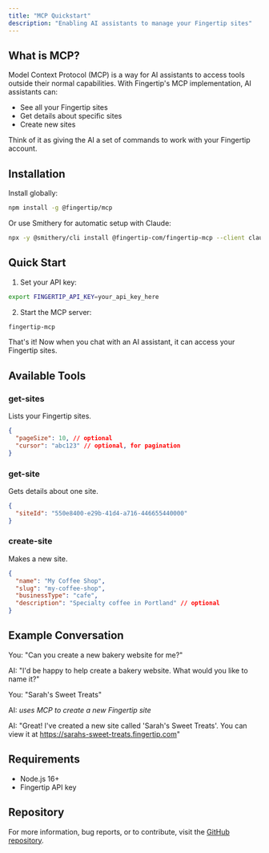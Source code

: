 ```yaml
---
title: "MCP Quickstart"
description: "Enabling AI assistants to manage your Fingertip sites"
---
```


## What is MCP?

Model Context Protocol (MCP) is a way for AI assistants to access tools outside their normal capabilities. With Fingertip's MCP implementation, AI assistants can:

- See all your Fingertip sites
- Get details about specific sites
- Create new sites

Think of it as giving the AI a set of commands to work with your Fingertip account.

## Installation

Install globally:

```bash
npm install -g @fingertip/mcp
```

Or use Smithery for automatic setup with Claude:

```bash
npx -y @smithery/cli install @fingertip-com/fingertip-mcp --client claude
```

## Quick Start

1. Set your API key:

```bash
export FINGERTIP_API_KEY=your_api_key_here
```

2. Start the MCP server:

```bash
fingertip-mcp
```

That's it! Now when you chat with an AI assistant, it can access your Fingertip sites.

## Available Tools

### get-sites

Lists your Fingertip sites.

```json
{
  "pageSize": 10, // optional
  "cursor": "abc123" // optional, for pagination
}
```

### get-site

Gets details about one site.

```json
{
  "siteId": "550e8400-e29b-41d4-a716-446655440000"
}
```

### create-site

Makes a new site.

```json
{
  "name": "My Coffee Shop",
  "slug": "my-coffee-shop",
  "businessType": "cafe",
  "description": "Specialty coffee in Portland" // optional
}
```

## Example Conversation

You: "Can you create a new bakery website for me?"

AI: "I'd be happy to help create a bakery website. What would you like to name it?"

You: "Sarah's Sweet Treats"

AI: _uses MCP to create a new Fingertip site_

AI: "Great! I've created a new site called 'Sarah's Sweet Treats'. You can view it at https://sarahs-sweet-treats.fingertip.com"

## Requirements

- Node.js 16+
- Fingertip API key

## Repository

For more information, bug reports, or to contribute, visit the [GitHub repository](https://github.com/fingertip-com/fingertip-mcp).
